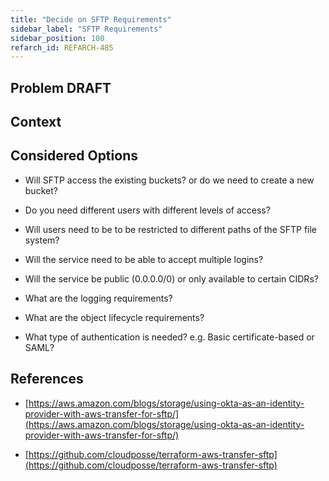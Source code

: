```yaml
---
title: "Decide on SFTP Requirements"
sidebar_label: "SFTP Requirements"
sidebar_position: 100
refarch_id: REFARCH-485
---
```


## Problem **DRAFT**

## Context

## Considered Options

- Will SFTP access the existing buckets? or do we need to create a new bucket?

- Do you need different users with different levels of access?

- Will users need to be to be restricted to different paths of the SFTP file system?

- Will the service need to be able to accept multiple logins?

- Will the service be public (0.0.0.0/0) or only available to certain CIDRs?

- What are the logging requirements?

- What are the object lifecycle requirements?

- What type of authentication is needed? e.g. Basic certificate-based or SAML?

## References

- [https://aws.amazon.com/blogs/storage/using-okta-as-an-identity-provider-with-aws-transfer-for-sftp/](https://aws.amazon.com/blogs/storage/using-okta-as-an-identity-provider-with-aws-transfer-for-sftp/)

- [https://github.com/cloudposse/terraform-aws-transfer-sftp](https://github.com/cloudposse/terraform-aws-transfer-sftp)


